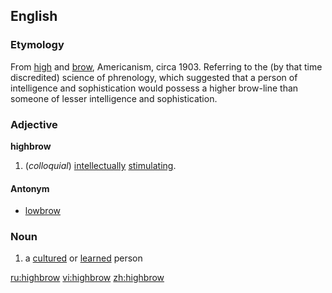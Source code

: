 ==English==

===Etymology===
From [[high]] and [[brow]], Americanism, circa 1903.  Referring to the (by that time discredited) science of phrenology, which suggested that a person of intelligence and sophistication would possess a higher brow-line than someone of lesser intelligence and sophistication.

===Adjective===
{{wikipedia}}
'''highbrow''' 
# (''colloquial'') [[intellectually]] [[stimulating]]. 

====Antonym====
*[[lowbrow]]

===Noun===
{{en-noun}}
# a [[cultured]] or [[learned]] person

[[ru:highbrow]]
[[vi:highbrow]]
[[zh:highbrow]]